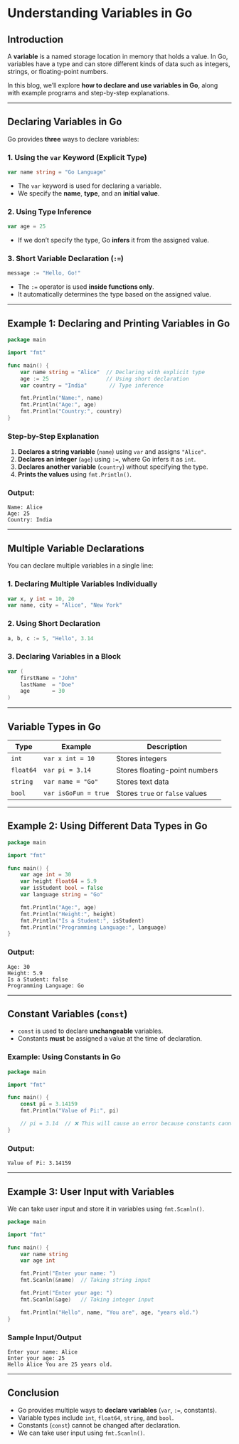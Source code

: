 # **Understanding Variables in Go**

## **Introduction**

A **variable** is a named storage location in memory that holds a value. In Go, variables have a type and can store different kinds of data such as integers, strings, or floating-point numbers.

In this blog, we’ll explore **how to declare and use variables in Go**, along with example programs and step-by-step explanations.

---

## **Declaring Variables in Go**

Go provides **three** ways to declare variables:

### **1. Using the `var` Keyword (Explicit Type)**

```go filename="main.go" copy
var name string = "Go Language"
```

- The `var` keyword is used for declaring a variable.
- We specify the **name**, **type**, and an **initial value**.

### **2. Using Type Inference**

```go filename="main.go" copy
var age = 25
```

- If we don’t specify the type, Go **infers** it from the assigned value.

### **3. Short Variable Declaration (`:=`)**

```go filename="main.go" copy
message := "Hello, Go!"
```

- The `:=` operator is used **inside functions only**.
- It automatically determines the type based on the assigned value.

---

## **Example 1: Declaring and Printing Variables in Go**

```go filename="main.go" copy
package main

import "fmt"

func main() {
    var name string = "Alice"  // Declaring with explicit type
    age := 25                  // Using short declaration
    var country = "India"       // Type inference

    fmt.Println("Name:", name)
    fmt.Println("Age:", age)
    fmt.Println("Country:", country)
}
```

### **Step-by-Step Explanation**

1. **Declares a string variable** (`name`) using `var` and assigns `"Alice"`.
2. **Declares an integer** (`age`) using `:=`, where Go infers it as `int`.
3. **Declares another variable** (`country`) without specifying the type.
4. **Prints the values** using `fmt.Println()`.

### **Output:**

```
Name: Alice
Age: 25
Country: India
```

---

## **Multiple Variable Declarations**

You can declare multiple variables in a single line:

### **1. Declaring Multiple Variables Individually**

```go filename="main.go" copy
var x, y int = 10, 20
var name, city = "Alice", "New York"
```

### **2. Using Short Declaration**

```go filename="main.go" copy
a, b, c := 5, "Hello", 3.14
```

### **3. Declaring Variables in a Block**

```go filename="main.go" copy
var (
    firstName = "John"
    lastName  = "Doe"
    age       = 30
)
```

---

## **Variable Types in Go**

| Type      | Example              | Description                     |
| --------- | -------------------- | ------------------------------- |
| `int`     | `var x int = 10`     | Stores integers                 |
| `float64` | `var pi = 3.14`      | Stores floating-point numbers   |
| `string`  | `var name = "Go"`    | Stores text data                |
| `bool`    | `var isGoFun = true` | Stores `true` or `false` values |

---

## **Example 2: Using Different Data Types in Go**

```go filename="main.go" copy
package main

import "fmt"

func main() {
    var age int = 30
    var height float64 = 5.9
    var isStudent bool = false
    var language string = "Go"

    fmt.Println("Age:", age)
    fmt.Println("Height:", height)
    fmt.Println("Is a Student:", isStudent)
    fmt.Println("Programming Language:", language)
}
```

### **Output:**

```
Age: 30
Height: 5.9
Is a Student: false
Programming Language: Go
```

---

## **Constant Variables (`const`)**

- `const` is used to declare **unchangeable** variables.
- Constants **must** be assigned a value at the time of declaration.

### **Example: Using Constants in Go**

```go filename="main.go" copy
package main

import "fmt"

func main() {
    const pi = 3.14159
    fmt.Println("Value of Pi:", pi)

    // pi = 3.14  // ❌ This will cause an error because constants cannot be changed.
}
```

### **Output:**

```
Value of Pi: 3.14159
```

---

## **Example 3: User Input with Variables**

We can take user input and store it in variables using `fmt.Scanln()`.

```go filename="main.go" copy
package main

import "fmt"

func main() {
    var name string
    var age int

    fmt.Print("Enter your name: ")
    fmt.Scanln(&name)  // Taking string input

    fmt.Print("Enter your age: ")
    fmt.Scanln(&age)   // Taking integer input

    fmt.Println("Hello", name, "You are", age, "years old.")
}
```

### **Sample Input/Output**

```
Enter your name: Alice
Enter your age: 25
Hello Alice You are 25 years old.
```

---

## **Conclusion**

- Go provides multiple ways to **declare variables** (`var`, `:=`, constants).
- Variable types include `int`, `float64`, `string`, and `bool`.
- Constants (`const`) cannot be changed after declaration.
- We can take user input using `fmt.Scanln()`.
